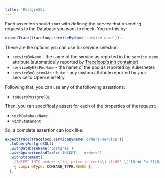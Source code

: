 ```yaml
---
title: 'PostgreSQL'
---
```


Each assertion should start with defining the service that's sending requests to the Database you want to check. You do this by:

```js
expectTrace(traceloop.serviceByName('service-name'))...
```

These are the options you can use for service selection:

- `serviceByName` - the name of the service as reported in the `service.name` attribute
  (automatically reported by [Traceloop's init container](/jest-otel/no-otel))
- `serviceByK8sPodName` - the name of the pod as reported by Kubernetes
- `serviceByCustomAttribute` - any custom attribute reported by your service to OpenTelemetry

Following that, you can use any of the following assertions:

- `toQueryPostgreSQL`

Then, you can specifically assert for each of the properties of the request:

- `withDatabaseName`
- `withStatement`

So, a complete assertion can look like:

```js
expectTrace(traceloop.serviceByName('orders-service'))
  .toQueryPostgreSQL()
  .withDatabaseName('postgres')
  .withOperationAndTable('INSERT', 'orders')
  .withStatement(
    /INSERT INTO orders \(id, price_in_cents\) VALUES \('[0-9A-Fa-f]{8}-[0-9A-Fa-f]{4}-[0-9A-Fa-f]{4}-[0-9A-Fa-f]{4}-[0-9A-Fa-f]{12}', [0-9]+\)/,
    { compareType: COMPARE_TYPE.REGEX },
  );
```
